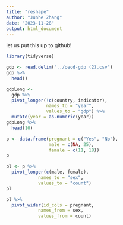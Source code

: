 ```yaml
---
title: "reshape"
author: "Junhe Zhang"
date: "2023-11-28"
output: html_document
---
```


let us put this up to github!

```r
library(tidyverse)
```
```r
gdp <- read.delim("../oecd-gdp (2).csv")
gdp %>% 
  head()
```

```r
gdpLong <-
  gdp %>% 
  pivot_longer(!c(country, indicator),
               names_to = "year",
               values_to = "gdp") %>% 
  mutate(year = as.numeric(year))
gdpLong %>% 
  head(10)
```

```r
p <- data.frame(pregnant = c("Yes", "No"),
            	male = c(NA, 25),
            	female = c(11, 18))
p

```

```r
pl <- p %>%
  pivot_longer(c(male, female),
           	names_to = "sex",
           	values_to = "count")
pl

```
```r
pl %>%
  pivot_wider(id_cols = pregnant,
          	names_from = sex,
          	values_from = count)

```

